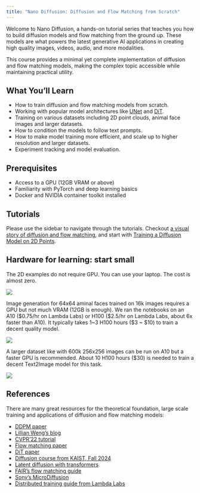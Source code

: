 ```yaml
---
title: "Nano Diffusion: Diffusion and Flow Matching from Scratch"
---
```


Welcome to Nano Diffusion, a hands-on tutorial series that teaches you how to build diffusion models and flow matching from the ground up. These models are what powers the latest generative AI applications in creating high quality images, videos, audio, and more modalities.

This course provides a minimal yet complete implementation of diffusion and flow matching models, making the complex topic accessible while maintaining practical utility.

## What You'll Learn

- How to train diffusion and flow matching models from scratch.
- Working with popular model architectures like [UNet](https://arxiv.org/abs/1505.04597) and [DiT](https://arxiv.org/abs/2212.09748).
- Training on various datasets including 2D point clouds, animal face images and larger datasets.
- How to condition the models to follow text prompts.
- How to make model training more efficient, and scale up to higher resolution and larger datasets.
- Experiment tracking and model evaluation.

## Prerequisites

- Access to a GPU (12GB VRAM or above)
- Familiarity with PyTorch and deep learning basics
- Docker and NVIDIA container toolkit installed

## Tutorials

Please use the sidebar to navigate through the tutorials. Checkout [a visual story of diffusion and flow matching](https://kungfuai.github.io/nano-diffusion/visual_story.html), and start with [Training a Diffusion Model on 2D Points](https://kungfuai.github.io/nano-diffusion/1_1_Diffusion%202D%20Toy.html).

## Hardware for learning: start small

The 2D examples do not require GPU. You can use your laptop. The cost is almost zero.

![](assets/learned_denoising_vector_field.gif){fig-align="center"}

Image generation for 64x64 aminal faces trained on 16k images requires a GPU but not much VRAM (12GB is enough).
We ran the notebooks on an A10 ($0.75/hr on Lambda Labs) or H100 ($2.5/hr on Lambda Labs, about 6x faster than A10).
It typically takes 1~3 H100 hours ($3 ~ $10) to train a decent quality model.

![](assets/afhq64_test_samples.png){fig-align="center"}

A larger dataset like with 600k 256x256 images can be run on A10 but a faster GPU is recommended.
About 10 H100 hours ($30) is needed to train a decent Text2Image model for this task.

![](assets/mj_latents_0.png){fig-align="center"}

## References

There are many great resources for the theoretical foundation, large scale training and applications of diffusion and flow matching models:


- [DDPM paper](https://arxiv.org/abs/2006.11239)
- [Lillian Weng's blog](https://lilianweng.github.io/posts/2021-07-11-diffusion-models/)
- [CVPR'22 tutorial](https://cvpr2022-tutorial-diffusion-models.github.io/)
- [Flow matching paper](https://arxiv.org/abs/2210.02747)
- [DiT paper](https://arxiv.org/abs/2212.09748)
- [Diffusion course from KAIST, Fall 2024](https://mhsung.github.io/kaist-cs492d-fall-2024/)
- [Latent diffusion with transformers](https://github.com/apapiu/transformer_latent_diffusion)
- [FAIR's flow matching guide](https://arxiv.org/abs/2412.06264)
- [Sony's MicroDiffusion](https://github.com/SonyResearch/micro_diffusion)
- [Distributed training guide from Lambda Labs](https://github.com/LambdaLabsML/distributed-training-guide)


